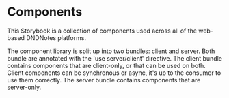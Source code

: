 
<Meta title="Components" />

# Components

This Storybook is a collection of components used across all of the web-based DNDNotes platforms.

The component library is split up into two bundles: client and server. Both bundle are annotated with the 'use server/client' directive.
The client bundle contains components that are client-only, or that can be used on both. Client components can be synchronous or async, it's up to the consumer to use them correctly. The server bundle contains components that are server-only.
